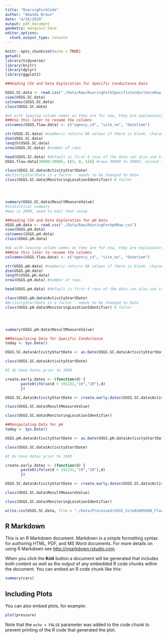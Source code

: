 ```yaml
---
title: "RoaringForkCode"
author: "Amanda Braun"
date: "4/16/2020"
output: pdf_document
geometry: margin=2.54cm
editor_options: 
  chunk_output_type: console
---
```


```r
knitr::opts_chunk$set(echo = TRUE)
getwd()
library(tidyverse)
library(knitr)
library(dplyr)
library(ggplot2)
```

```r

##Reading CSV and Data Exploration for Specific Conductance Data 

USGS.SC.data <- read.csv("./Data/Raw/RoaringForkSpecificConductanceRaw.csv")
view(USGS.SC.data)
colnames(USGS.SC.data)
class(USGS.SC.data)

#ok with leaving column names as they are for now, they are explanatory but just alot need to be removed
###Use this later to rename the columns 
colnames(USGS.flow.data) <- c("agency_cd", "site_no", "datetime")

str(USGS.SC.data) #numberic returns NA values if there is blank, character or factor blank, I think this means data structure 
dim(USGS.SC.data) 
length(USGS.SC.data) 
nrow(USGS.SC.data) #number of rows 

head(USGS.SC.data) #default is first 6 rows of the data can also use tail, but why would you? 
USGS.flow.data[30000:30005, c(3, 8, 14)] #rows 30000 to 30005, missed the rest 

class(USGS.SC.data$ActivityStartDate) 
#ActivityStartDate is a factor - needs to be changed to Date 
class(USGS.SC.data$MonitoringLocationIdentifier) # factor 




summary(USGS.SC.data$ResultMeasureValue) 
#statistical summary 
#max is 2600, need to edit that value 

```

```r
##Reading CSV and Data Exploration for pH Data 
USGS.pH.data <- read.csv("./Data/Raw/RoaringForkpHRaw.csv")
view(USGS.pH.data)
colnames(USGS.pH.data)
class(USGS.pH.data)

#ok with leaving column names as they are for now, they are explanatory but just alot need to be removed
###Use this later to rename the columns 
colnames(USGS.flow.data) <- c("agency_cd", "site_no", "datetime")

str(USGS.pH.data) #numberic returns NA values if there is blank, character or factor blank, I think this means data structure 
dim(USGS.pH.data) 
length(USGS.pH.data) 
nrow(USGS.pH.data) #number of rows 

head(USGS.pH.data) #default is first 6 rows of the data can also use tail, but why would you? 

class(USGS.pH.data$ActivityStartDate) 
#ActivityStartDate is a factor - needs to be changed to Date 
class(USGS.pH.data$MonitoringLocationIdentifier) # factor 




summary(USGS.pH.data$ResultMeasureValue) 

```

```r
##Manipulating Data for Specific Conductance 
today <- Sys.Date()

USGS.SC.data$ActivityStartDate <- as.Date(USGS.SC.data$ActivityStartDate, format = "%Y-%m-%d") 

class(USGS.SC.data$ActivityStartDate)

#I do have dates prior to 1969

create.early.dates <- (function(d) {
       paste0(ifelse(d > 191231,"19","20"),d)
       })

USGS.SC.data$ActivityStartDate <- create.early.dates(USGS.SC.data$ActivityStartDate)

class(USGS.SC.data$ResultMeasureValue)

class(USGS.SC.data$MonitoringLocationIdentifier)

```

```r
##Manipulating Data for pH
today <- Sys.Date()

USGS.pH.data$ActivityStartDate <- as.Date(USGS.pH.data$ActivityStartDate, format = "%Y-%m-%d") 

class(USGS.SC.data$ActivityStartDate)

#I do have dates prior to 1969

create.early.dates <- (function(d) {
       paste0(ifelse(d > 191231,"19","20"),d)
       })

USGS.SC.data$ActivityStartDate <- create.early.dates(USGS.SC.data$ActivityStartDate)

class(USGS.SC.data$ResultMeasureValue)

class(USGS.SC.data$MonitoringLocationIdentifier)

```


```r
write.csv(USGS.SC.data, file = "./Data/Processed/USGS_Site02085000_Flow_Processed.csv", row.names=FALSE)

```

## R Markdown

This is an R Markdown document. Markdown is a simple formatting syntax for authoring HTML, PDF, and MS Word documents. For more details on using R Markdown see <http://rmarkdown.rstudio.com>.

When you click the **Knit** button a document will be generated that includes both content as well as the output of any embedded R code chunks within the document. You can embed an R code chunk like this:

```r
summary(cars)
```

## Including Plots

You can also embed plots, for example:

```r
plot(pressure)
```

Note that the `echo = FALSE` parameter was added to the code chunk to prevent printing of the R code that generated the plot.
